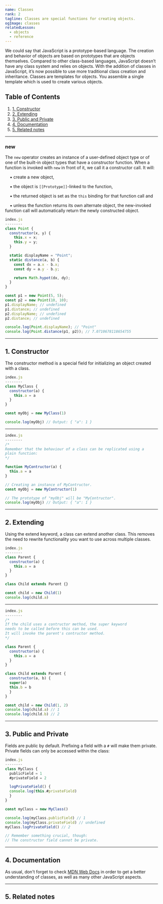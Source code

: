 ```yaml
---
name: Classes
rank: 2
tagline: Classes are special functions for creating objects.
ogImage: classes
relatedLesson:
  - objects
  - reference
---
```



<LessonDescription name={frontmatter.name}>
  We could say that JavaScript is a prototype-based language. The creation and behavior of objects 
  are based on prototypes that are objects themselves. Compared to other class-based languages, 
  JavaScript doesn’t have any class system and relies on objects. With the addition of classes in 
  JavaScript, it’s now possible to use more traditional class creation and inheritance. Classes are 
  templates for objects. You assemble a single template which is used to create various objects.
</LessonDescription>

## Table of Contents

1. [1. Constructor](#1-constructor)
2. [2. Extending](#2-extending)
3. [3. Public and Private](#3-public-and-private)
4. [4. Documentation](#4-documentation)
5. [5. Related notes](#5-related-notes)

---

<div class="reference">

  ### new

  The `new` operator creates an instance of a user-defined object type or of one of the built-in 
  object types that have a constructor function. When a function is invoked with `new` in front 
  of it, we call it a constructor call. It will:

  &nbsp;&nbsp;&nbsp;&nbsp;▪ create a new object,

  &nbsp;&nbsp;&nbsp;&nbsp;▪ the object is `[[Prototype]]`-linked to the function,

  &nbsp;&nbsp;&nbsp;&nbsp;▪ the returned object is set as the `this` binding for that function call and

  &nbsp;&nbsp;&nbsp;&nbsp;▪ unless the function returns its own alternate object, the new-invoked function call will automatically return the newly constructed object.

  <StaticCodeContainer>

  ```js
  index.js
  --------
  class Point {
    constructor(x, y) {
      this.x = x;
      this.y = y;
    }

    static displayName = "Point";
    static distance(a, b) {
      const dx = a.x - b.x;
      const dy = a.y - b.y;

      return Math.hypot(dx, dy);
    }
  }

  const p1 = new Point(5, 5);
  const p2 = new Point(10, 10);
  p1.displayName; // undefined
  p1.distance; // undefined
  p2.displayName; // undefined
  p2.distance; // undefined

  console.log(Point.displayName); // "Point"
  console.log(Point.distance(p1, p2)); // 7.0710678118654755
  ```

  </StaticCodeContainer>

  ---

  ## 1. Constructor

  The constructor method is a special field for initializing an object created with a class.

  <StaticCodeContainer>

  ```js
  index.js
  --------
  class MyClass {
    constructor(a) {
      this.a = a
    }
  }

  const myObj = new MyClass(1)

  console.log(myObj) // Output: { "a": 1 }
  ```

  ---

  ```js
  index.js
  --------
  /* 
  Remember that the behaviour of a class can be replicated using a 
  plain function: 
  */

  function MyContructor(a) {
    this.a = a
  }

  // Creating an instance of MyContructor.
  const myObj = new MyContructor(1)

  // The prototype of "myObj" will be "MyContructor".
  console.log(myObj) // Output: { "a": 1 }
  ```

  </StaticCodeContainer>

  ---

  ## 2. Extending

  Using the extend keyword, a class can extend another class. This removes the need to 
  rewrite functionality you want to use across multiple classes.

  <StaticCodeContainer>

  ```js
  index.js
  --------
  class Parent {
    constructor(a) {
      this.a = a
    }
  }

  class Child extends Parent {}

  const child = new Child(1)
  console.log(child.a)
  ```

  ---

  ```js
  index.js
  --------
  /* 
  If the child uses a contructor method, the super keyword
  needs to be called before this can be used. 
  It will invoke the parent's contructor method. 
  */

  class Parent {
    constructor(a) {
      this.a = a
    }
  }

  class Child extends Parent {
    constructor(a, b) {
    super(a)
    this.b = b
    }
  }

  const child = new Child(1, 2)
  console.log(child.a) // 1
  console.log(child.b) // 2
  ```

  </StaticCodeContainer>

  ---

  ## 3. Public and Private

  Fields are public by default. Prefixing a field with a `#` will make them private. 
  Private fields can only be accessed within the class:

  <StaticCodeContainer>

  ```js
  index.js
  --------
  class MyClass {
    publicField = 1
    #privateField = 2

    logPrivateField() {
    console.log(this.#privateField)
    }
  }

  const myClass = new MyClass()

  console.log(myClass.publicField) // 1
  console.log(myClass.privateField) // undefined
  myClass.logPrivateField() // 2

  // Remember something crucial, though:
  // The constructor field cannot be private.
  ```

  </StaticCodeContainer>

  ---

  ## 4. Documentation 

  As usual, don't forget to check [MDN Web Docs](https://developer.mozilla.org/en-US/docs/Web/JavaScript/Reference/Classes) 
  in order to get a better understanding of classes, as well as many other JavaScript aspects.

  ---

  ## 5. Related notes

  <RelatedLesson relatedLesson={frontmatter.relatedLesson} />

</div>
